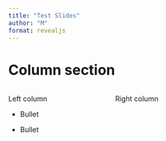 ```yaml
---
title: "Test Slides"
author: "M"
format: revealjs
---
```


# Column section

:::: {.columns}

::: {.column width="40%"}
Left column

- Bullet

- Bullet

:::

::: {.column width="60%"}
Right column
:::

::::